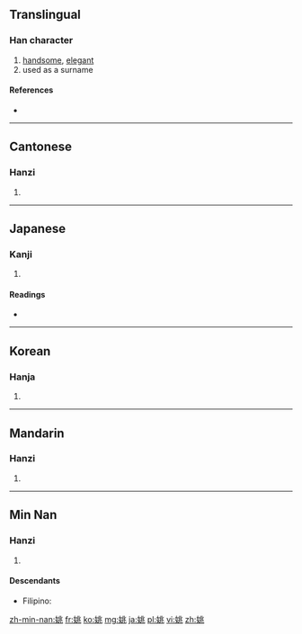 ==Translingual==

===Han character===
{{Han char|rn=38|rad=女|as=06|sn=9|four=4241<sub>3</sub>|canj=女中一人 (VLMO)}}

# [[handsome]], [[elegant]]
# used as a surname

====References====
* {{Han ref|kx=0259.180|dkj=06202|dj=0525.180|hdz=21046.030|uh=59DA|ud=23002|bh=ABC0|bd=43968}}

----

==Cantonese==

===Hanzi===
{{yue-hanzi|jyut=|y=yiu4}}

# {{defn|lang=yue|sort=女06}}

----

==Japanese==

===Kanji===
{{ja-kanji|grade=|rs=女06}}

# {{defn|lang=ja|sort=女06}}

====Readings====
* {{ja-readings|on=[[よう]] (yō), [[ちょう]] (chō)|kun=[[うつくしい]] (utsukushii)}}

----

==Korean==

===Hanja===
{{ko-hanja|hangeul=요|eumhun=예쁜|rv=yo|mr=yo}}

# {{defn|lang=ko|sort=女06}}

----

==Mandarin==

===Hanzi===
{{cmn-hanzi|pin=[[yáo]] ([[yao2]])|wg=yao<sup>2</sup>}}

# {{defn|lang=cmn|sort=女06}}

----

==Min Nan==

===Hanzi===
{{nan-hanzi}}

# {{defn|lang=nan}}

====Descendants====
* {{context|Hokkien dialect}} Filipino: {{l|fil|Yao}}

[[zh-min-nan:姚]]
[[fr:姚]]
[[ko:姚]]
[[mg:姚]]
[[ja:姚]]
[[pl:姚]]
[[vi:姚]]
[[zh:姚]]